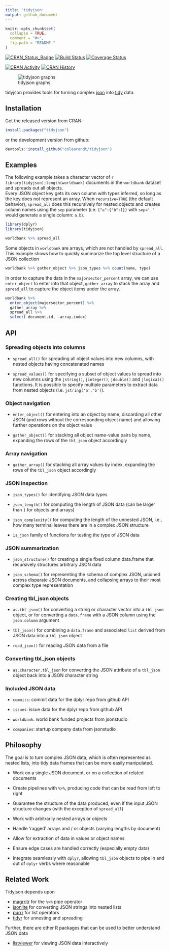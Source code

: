 ```yaml
---
title: 'tidyjson'
output: github_document
---
```


<!-- README.md is generated from README.Rmd. Please edit that file -->

```r
knitr::opts_chunk$set(
  collapse = TRUE,
  comment = "#>",
  fig.path = "README-"
)
```

[![CRAN_Status_Badge](http://www.r-pkg.org/badges/version/tidyjson)](https://cran.r-project.org/package=tidyjson)
[![Build Status](https://travis-ci.org/colearendt/tidyjson.svg?branch=master)](https://travis-ci.org/colearendt/tidyjson)
[![Coverage Status](https://codecov.io/github/colearendt/tidyjson/coverage.svg?branch=master)](https://codecov.io/github/colearendt/tidyjson?branch=master)

[![CRAN Activity](http://cranlogs.r-pkg.org/badges/tidyjson)](https://cran.r-project.org/package=tidyjson/index.html)
[![CRAN History](http://cranlogs.r-pkg.org/badges/grand-total/tidyjson)](https://cran.r-project.org/package=tidyjson/index.html)

![tidyjson graphs](https://cloud.githubusercontent.com/assets/2284427/18217882/1b3b2db4-7114-11e6-8ba3-07938f1db9af.png)

tidyjson provides tools for turning complex [json](http://www.json.org/) into [tidy](https://cran.r-project.org/package=tidyr/vignettes/tidy-data.html)
data.

## Installation

Get the released version from CRAN:

```R
install.packages("tidyjson")
```

or the development version from github:

```R
devtools::install_github("colearendt/tidyjson")
```

## Examples

The following example takes a character vector of 
`r library(tidyjson);length(worldbank)` 
documents in the `worldbank` dataset and spreads out all objects.  
Every JSON object key gets its own column with types inferred, so long 
as the key does not represent an array.  When `recursive=TRUE` (the default behavior), 
`spread_all` does this recursively for nested objects and creates column names 
using the `sep` parameter (i.e. `{"a":{"b":1}}` with `sep='.'` would 
generate a single column: `a.b`).

```r
library(dplyr)
library(tidyjson)

worldbank %>% spread_all
```

Some objects in `worldbank` are arrays, which are not handled by `spread_all`.  This example shows how
to quickly summarize the top level structure of a JSON collection

```r
worldbank %>% gather_object %>% json_types %>% count(name, type)
```

In order to capture the data in the `majorsector_percent` array, we can use `enter_object` 
to enter into that object, `gather_array` to stack the array and `spread_all`
to capture the object items under the array.

```r
worldbank %>%
  enter_object(majorsector_percent) %>%
  gather_array %>%
  spread_all %>%
  select(-document.id, -array.index)
```

## API

### Spreading objects into columns

* `spread_all()` for spreading all object values into new columns, with nested
objects having concatenated names

* `spread_values()` for specifying a subset of object values to spread into new
columns using the `jstring()`, `jinteger()`, `jdouble()` and `jlogical()`
functions.  It is possible to specify multiple parameters to extract data from
nested objects (i.e. `jstring('a','b')`).

### Object navigation

* `enter_object()` for entering into an object by name, discarding all other
JSON (and rows without the corresponding object name) and allowing further 
operations on the object value

* `gather_object()` for stacking all object name-value pairs by name, expanding 
the rows of the `tbl_json` object accordingly

### Array navigation

* `gather_array()` for stacking all array values by index, expanding the
rows of the `tbl_json` object accordingly

### JSON inspection

* `json_types()` for identifying JSON data types

* `json_length()` for computing the length of JSON data (can be larger than
`1` for objects and arrays)

* `json_complexity()` for computing the length of the unnested JSON, i.e.,
how many terminal leaves there are in a complex JSON structure

* `is_json` family of functions for testing the type of JSON data

### JSON summarization

* `json_structure()` for creating a single fixed column data.frame that 
recursively structures arbitrary JSON data

* `json_schema()` for representing the schema of complex JSON, unioned across
disparate JSON documents, and collapsing arrays to their most complex type
representation

### Creating tbl_json objects

* `as.tbl_json()` for converting a string or character vector into a `tbl_json`
object, or for converting a `data.frame` with a JSON column using the
`json.column` argument

* `tbl_json()` for combining a `data.frame` and associated `list` derived
from JSON data into a `tbl_json` object

* `read_json()` for reading JSON data from a file

### Converting tbl_json objects

* `as.character.tbl_json` for converting the JSON attribute of a `tbl_json` 
object back into a JSON character string

### Included JSON data

* `commits`: commit data for the dplyr repo from github API

* `issues`: issue data for the dplyr repo from github API

* `worldbank`: world bank funded projects from jsonstudio

* `companies`: startup company data from jsonstudio

## Philosophy

The goal is to turn complex JSON data, which is often represented as nested
lists, into tidy data frames that can be more easily manipulated.

* Work on a single JSON document, or on a collection of related documents

* Create pipelines with `%>%`, producing code that can be read from left to 
right

* Guarantee the structure of the data produced, even if the input JSON
structure changes (with the exception of `spread_all`)

* Work with arbitrarily nested arrays or objects

* Handle 'ragged' arrays and / or objects (varying lengths by document)

* Allow for extraction of data in values or object names

* Ensure edge cases are handled correctly (especially empty data)

* Integrate seamlessly with `dplyr`, allowing `tbl_json` objects to pipe in and
out of `dplyr` verbs where reasonable

## Related Work

Tidyjson depends upon

* [magrritr](https://github.com/tidyverse/magrittr) for the `%>%` pipe operator
* [jsonlite](https://github.com/jeroen/jsonlite) for converting JSON strings into nested lists
* [purrr](https://github.com/tidyverse/purrr) for list operators
* [tidyr](https://github.com/tidyverse/tidyr) for unnesting and spreading

Further, there are other R packages that can be used to better understand
JSON data

* [listviewer](https://github.com/timelyportfolio/listviewer) for viewing JSON data interactively
